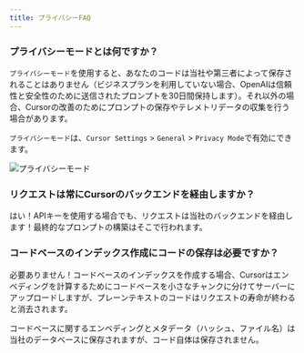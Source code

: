 ```yaml
---
title: プライバシーFAQ
---
```


### プライバシーモードとは何ですか？

`プライバシーモード`を使用すると、あなたのコードは当社や第三者によって保存されることはありません（ビジネスプランを利用していない場合、OpenAIは信頼性と安全性のために送信されたプロンプトを30日間保持します）。それ以外の場合、Cursorの改善のためにプロンプトの保存やテレメトリデータの収集を行う場合があります。

`プライバシーモード`は、`Cursor Settings` > `General` > `Privacy Mode`で有効にできます。

<Frame>
  <img src="/images/get-started/privacy-mode.png" alt="プライバシーモード" />
</Frame>

### リクエストは常にCursorのバックエンドを経由しますか？

はい！APIキーを使用する場合でも、リクエストは当社のバックエンドを経由します！最終的なプロンプトの構築はそこで行われます。

### コードベースのインデックス作成にコードの保存は必要ですか？

必要ありません！コードベースのインデックスを作成する場合、Cursorはエンベディングを計算するためにコードベースを小さなチャンクに分けてサーバーにアップロードしますが、プレーンテキストのコードはリクエストの寿命が終わると消去されます。

コードベースに関するエンベディングとメタデータ（ハッシュ、ファイル名）は当社のデータベースに保存されますが、コード自体は保存されません。
